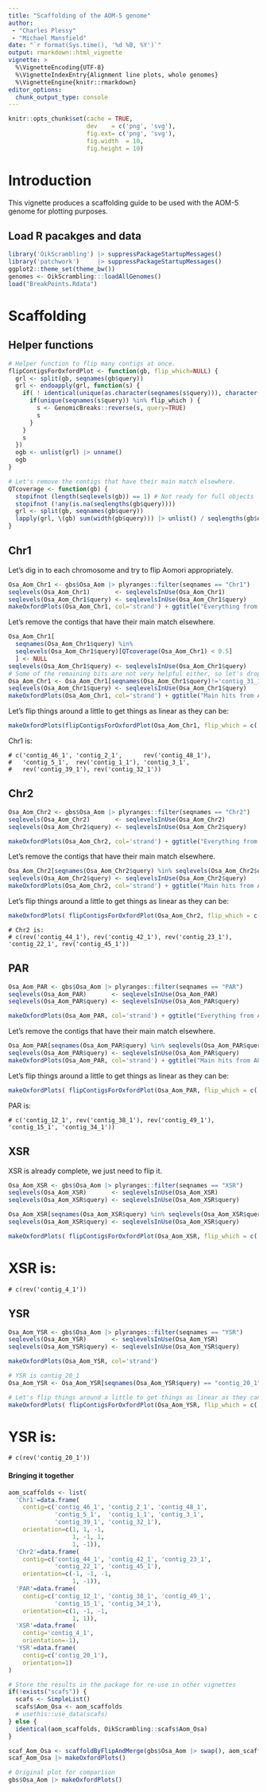 ```yaml
---
title: "Scaffolding of the AOM-5 genome"
author: 
 - "Charles Plessy"
 - "Michael Mansfield"
date: "`r format(Sys.time(), '%d %B, %Y')`"
output: rmarkdown::html_vignette
vignette: >
  %\VignetteEncoding{UTF-8}
  %\VignetteIndexEntry{Alignment line plots, whole genomes}
  %\VignetteEngine{knitr::rmarkdown}
editor_options: 
  chunk_output_type: console
---
```


```r
knitr::opts_chunk$set(cache = TRUE,
                      dev    = c('png', 'svg'),
                      fig.ext= c('png', 'svg'),
                      fig.width  = 10,
                      fig.height = 10)
```

# Introduction

This vignette produces a scaffolding guide to be used with the AOM-5 genome for
plotting purposes.

## Load R pacakges and data

```r
library('OikScrambling') |> suppressPackageStartupMessages()
library('patchwork')     |> suppressPackageStartupMessages()
ggplot2::theme_set(theme_bw())
genomes <- OikScrambling:::loadAllGenomes()
load("BreakPoints.Rdata")
```

# Scaffolding

## Helper functions

```r
# Helper function to flip many contigs at once.
flipContigsForOxfordPlot <- function(gb, flip_which=NULL) {
  grl <- split(gb, seqnames(gb$query))
  grl <- endoapply(grl, function(s) {
    if( ! identical(unique(as.character(seqnames(s$query))), character(0)) ) {
      if(unique(seqnames(s$query)) %in% flip_which ) {
        s <- GenomicBreaks::reverse(s, query=TRUE)
        s
      }
    }
    s
  })
  ogb <- unlist(grl) |> unname()
  ogb
}

# Let's remove the contigs that have their main match elsewhere.
QTcoverage <- function(gb) {
  stopifnot (length(seqlevels(gb)) == 1) # Not ready for full objects
  stopifnot (!any(is.na(seqlengths(gb$query))))
  grl <- split(gb, seqnames(gb$query))
  lapply(grl, \(gb) sum(width(gb$query))) |> unlist() / seqlengths(gb$query)
}
```

## Chr1

Let's dig in to each chromosome and try to flip Aomori appropriately.

```r
Osa_Aom_Chr1 <- gbs$Osa_Aom |> plyranges::filter(seqnames == "Chr1")
seqlevels(Osa_Aom_Chr1)       <- seqlevelsInUse(Osa_Aom_Chr1)
seqlevels(Osa_Aom_Chr1$query) <- seqlevelsInUse(Osa_Aom_Chr1$query)
makeOxfordPlots(Osa_Aom_Chr1, col='strand') + ggtitle("Everything from AOM-5 that matches OSKA's Chr1")
```

Let's remove the contigs that have their main match elsewhere.

```r
Osa_Aom_Chr1[
  seqnames(Osa_Aom_Chr1$query) %in%
  seqlevels(Osa_Aom_Chr1$query)[QTcoverage(Osa_Aom_Chr1) < 0.5]
  ] <- NULL
seqlevels(Osa_Aom_Chr1$query) <- seqlevelsInUse(Osa_Aom_Chr1$query)
# Some of the remaining bits are not very helpful either, so let's drop them.
Osa_Aom_Chr1 <- Osa_Aom_Chr1[seqnames(Osa_Aom_Chr1$query)!='contig_31_1']
seqlevels(Osa_Aom_Chr1$query) <- seqlevelsInUse(Osa_Aom_Chr1$query)
makeOxfordPlots(Osa_Aom_Chr1, col='strand') + ggtitle("Main hits from AOM-5 to OSKA's Chr1")
```

Let's flip things around a little to get things as linear as they can be:

```r
makeOxfordPlots(flipContigsForOxfordPlot(Osa_Aom_Chr1, flip_which = c('contig_48_1', 'contig_1_1', 'contig_39_1', 'contig_32_1')), col='strand')  + ggtitle("AOM-5 contigs scaffolded and reoriented to Chr1")
```

Chr1 is:

```
# c('contig_46_1', 'contig_2_1',      rev('contig_48_1'), 
#   'contig_5_1',  rev('contig_1_1'), 'contig_3_1',
#   rev('contig_39_1'), rev('contig_32_1'))
```

## Chr2

```r
Osa_Aom_Chr2 <- gbs$Osa_Aom |> plyranges::filter(seqnames == "Chr2")
seqlevels(Osa_Aom_Chr2)       <- seqlevelsInUse(Osa_Aom_Chr2)
seqlevels(Osa_Aom_Chr2$query) <- seqlevelsInUse(Osa_Aom_Chr2$query)

makeOxfordPlots(Osa_Aom_Chr2, col='strand') + ggtitle("Everything from AOM-5 that matches OSKA's Chr2")
```

Let's remove the contigs that have their main match elsewhere.

```r
Osa_Aom_Chr2[seqnames(Osa_Aom_Chr2$query) %in% seqlevels(Osa_Aom_Chr2$query)[QTcoverage(Osa_Aom_Chr2) < 0.5]] <- NULL
seqlevels(Osa_Aom_Chr2$query) <- seqlevelsInUse(Osa_Aom_Chr2$query)
makeOxfordPlots(Osa_Aom_Chr2, col='strand') + ggtitle("Main hits from AOM-5 to OSKA's Chr2")
```

Let's flip things around a little to get things as linear as they can be:

```r
makeOxfordPlots( flipContigsForOxfordPlot(Osa_Aom_Chr2, flip_which = c('contig_44_1', 'contig_42_1', 'contig_23_1', 'contig_45_1')), col='strand') + ggtitle("AOM-5 contigs scaffolded and reoriented to Chr2")
```

```
# Chr2 is:
# c(rev('contig_44_1'), rev('contig_42_1'), rev('contig_23_1'), 'contig_22_1', rev('contig_45_1'))
```

## PAR

```r
Osa_Aom_PAR <- gbs$Osa_Aom |> plyranges::filter(seqnames == "PAR")
seqlevels(Osa_Aom_PAR)       <- seqlevelsInUse(Osa_Aom_PAR)
seqlevels(Osa_Aom_PAR$query) <- seqlevelsInUse(Osa_Aom_PAR$query)

makeOxfordPlots(Osa_Aom_PAR, col='strand') + ggtitle("Everything from AOM-5 that matches OSKA's PAR")
```

Let's remove the contigs that have their main match elsewhere.

```r
Osa_Aom_PAR[seqnames(Osa_Aom_PAR$query) %in% seqlevels(Osa_Aom_PAR$query)[QTcoverage(Osa_Aom_PAR) < 0.5]] <- NULL
seqlevels(Osa_Aom_PAR$query) <- seqlevelsInUse(Osa_Aom_PAR$query)
makeOxfordPlots(Osa_Aom_PAR, col='strand') + ggtitle("Main hits from AOM-5 to OSKA's PAR")
```

Let's flip things around a little to get things as linear as they can be:

```r
makeOxfordPlots( flipContigsForOxfordPlot(Osa_Aom_PAR, flip_which = c('contig_49_1', 'contig_38_1')), col='strand')  + ggtitle("AOM-5 contigs scaffolded and reoriented to PAR")
```

PAR is:
```
# c('contig_12_1', rev('contig_38_1'), rev('contig_49_1'), 'contig_15_1', 'contig_34_1'))
```

## XSR

XSR is already complete, we just need to flip it.

```r
Osa_Aom_XSR <- gbs$Osa_Aom |> plyranges::filter(seqnames == "XSR")
seqlevels(Osa_Aom_XSR)       <- seqlevelsInUse(Osa_Aom_XSR)
seqlevels(Osa_Aom_XSR$query) <- seqlevelsInUse(Osa_Aom_XSR$query)

Osa_Aom_XSR[seqnames(Osa_Aom_XSR$query) %in% seqlevels(Osa_Aom_XSR$query)[QTcoverage(Osa_Aom_XSR) < 0.5]] <- NULL
seqlevels(Osa_Aom_XSR$query) <- seqlevelsInUse(Osa_Aom_XSR$query)

makeOxfordPlots( flipContigsForOxfordPlot(Osa_Aom_XSR, flip_which = c('contig_4_1')), col='strand')  + ggtitle("AOM-5 contig reoriented to XSR")
```

# XSR is:

```
# c(rev('contig_4_1'))
```

## YSR

```r
Osa_Aom_YSR <- gbs$Osa_Aom |> plyranges::filter(seqnames == "YSR")
seqlevels(Osa_Aom_YSR)       <- seqlevelsInUse(Osa_Aom_YSR)
seqlevels(Osa_Aom_YSR$query) <- seqlevelsInUse(Osa_Aom_YSR$query)

makeOxfordPlots(Osa_Aom_YSR, col='strand')

# YSR is contig_20_1
Osa_Aom_YSR <- Osa_Aom_YSR[seqnames(Osa_Aom_YSR$query) == "contig_20_1"]

# Let's flip things around a little to get things as linear as they can be:
makeOxfordPlots( flipContigsForOxfordPlot(Osa_Aom_YSR, flip_which = c('contig_20_1')), col='strand')
```

# YSR is:

```
# c(rev('contig_20_1'))
```

#### Bringing it together

```r
aom_scaffolds <- list(
  'Chr1'=data.frame(
    contig=c('contig_46_1', 'contig_2_1', 'contig_48_1',
             'contig_5_1',  'contig_1_1', 'contig_3_1',
             'contig_39_1', 'contig_32_1'),
    orientation=c(1, 1, -1,
                  1, -1, 1,
                  1, -1)),
  'Chr2'=data.frame(
    contig=c('contig_44_1', 'contig_42_1', 'contig_23_1',
             'contig_22_1', 'contig_45_1'),
    orientation=c(-1, -1, -1,
                  1, -1)),
  'PAR'=data.frame(
    contig=c('contig_12_1', 'contig_38_1', 'contig_49_1',
             'contig_15_1', 'contig_34_1'),
    orientation=c(1, -1, -1,
                  1, 1)),
  'XSR'=data.frame(
    contig='contig_4_1',
    orientation=-1),
  'YSR'=data.frame(
    contig=c('contig_20_1'),
    orientation=1)
)

# Store the results in the package for re-use in other vignettes
if(!exists("scafs")) {
  scafs <- SimpleList() 
  scafs$Aom_Osa <- aom_scaffolds
  # usethis::use_data(scafs)
} else {
  identical(aom_scaffolds, OikScrambling::scafs$Aom_Osa)
}

scaf_Aom_Osa <- scaffoldByFlipAndMerge(gbs$Osa_Aom |> swap(), aom_scaffolds, drop = TRUE) |> swap()
scaf_Aom_Osa |> makeOxfordPlots()

# Original plot for comparison
gbs$Osa_Aom |> makeOxfordPlots()
```
